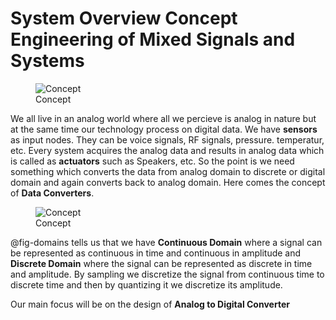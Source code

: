 # System Overview Concept Engineering of Mixed Signals and Systems

![Concept](figures/_fig_nature.svg){#fig-nature}

We all live in an analog world where all we percieve is analog in nature but at the same time our technology process on digital data. We have **sensors** as input nodes. They can be voice signals, RF signals, pressure. temperatur, etc. Every system acquires the analog data and results in analog data which is called as **actuators** such as Speakers, etc. So the point is we need something which converts the data from analog domain to discrete or digital domain and again converts back to analog domain. Here comes the concept of **Data Converters**.

![Concept](figures/_fig_domains.svg){#fig-domains}

@fig-domains tells us that we have **Continuous Domain** where a signal can be represented as continuous in time and continuous in amplitude and **Discrete Domain** where the signal can be represented as discrete in time and amplitude. By sampling we discretize the signal from continuous time to discrete time and then by quantizing it we discretize its amplitude.

Our main focus will be on the design of **Analog to Digital Converter**